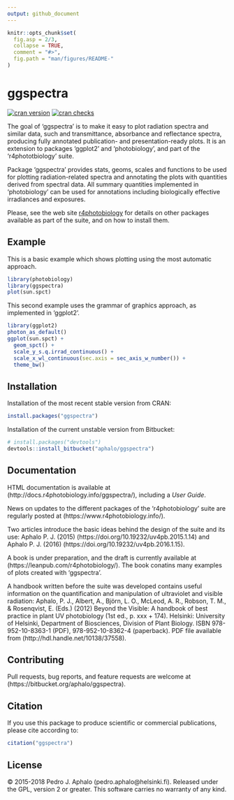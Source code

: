```yaml
---
output: github_document
---
```


<!-- README.md is generated from README.Rmd. Please edit that file -->

```r
knitr::opts_chunk$set(
  fig.asp = 2/3,
  collapse = TRUE,
  comment = "#>",
  fig.path = "man/figures/README-"
)
```

# ggspectra

[![cran version](http://www.r-pkg.org/badges/version/photobiology)](https://cran.r-project.org/package=photobiology) 
[![cran checks](https://cranchecks.info/badges/worst/photobiology)](https://cran.r-project.org/web/checks/check_results_photobiology.html)

The goal of 'ggspectra' is to make it easy to plot radiation spectra and similar data, such and transmittance, absorbance and reflectance spectra, producing fully annotated publication- and presentation-ready plots. It is an extension to packages 'ggplot2' and 'photobiology', and part of the 'r4phototbiology' suite.

Package 'ggspectra' provides stats, geoms, scales and functions to be used for plotting radiation-related spectra and annotating the plots with quantities derived from spectral data. All summary quantities implemented in 'photobiology' can be used for annotations including biologically effective irradiances and exposures.

Please, see the web site [r4photobiology](https://www.r4photobiology.info) for details on other packages available as part of the suite, and on how to install them.

## Example

This is a basic example which shows plotting using the most automatic approach.

```r
library(photobiology)
library(ggspectra)
plot(sun.spct)
```

This second example uses the grammar of graphics approach, as implemented in 'ggplot2'.

```r
library(ggplot2)
photon_as_default()
ggplot(sun.spct) +
  geom_spct() +
  scale_y_s.q.irrad_continuous() +
  scale_x_wl_continuous(sec.axis = sec_axis_w_number()) +
  theme_bw()
```

## Installation

Installation of the most recent stable version from CRAN:

```r
install.packages("ggspectra")
```

Installation of the current unstable version from Bitbucket:

```r
# install.packages("devtools")
devtools::install_bitbucket("aphalo/ggspectra")
```

## Documentation 

HTML documentation is available at (http://docs.r4photobiology.info/ggspectra/), including a _User Guide_.

News on updates to the different packages of the 'r4photobiology' suite are regularly posted at (https://www.r4photobiology.info/).

Two articles introduce the basic ideas behind the design of the suite and its use:
Aphalo P. J. (2015) (https://doi.org/10.19232/uv4pb.2015.1.14) and Aphalo P. J. (2016)  (https://doi.org/10.19232/uv4pb.2016.1.15).

A book is under preparation, and the draft is currently available at (https://leanpub.com/r4photobiology/). The book conatins many examples of plots created with 'ggspectra'.

A handbook written before the suite was developed contains useful information on the quantification and manipulation of ultraviolet and visible radiation:
Aphalo, P. J., Albert, A., Björn, L. O., McLeod, A. R., Robson, T. M., & Rosenqvist, E. (Eds.) (2012) Beyond the Visible: A handbook of best practice in plant UV photobiology (1st ed., p. xxx + 174). Helsinki: University of Helsinki, Department of Biosciences, Division of Plant Biology. ISBN 978-952-10-8363-1 (PDF), 978-952-10-8362-4 (paperback). PDF file available from (http://hdl.handle.net/10138/37558).

## Contributing

Pull requests, bug reports, and feature requests are welcome at (https://bitbucket.org/aphalo/ggspectra).

## Citation

If you use this package to produce scientific or commercial publications, please cite according to:

```r
citation("ggspectra")
```

## License

© 2015-2018 Pedro J. Aphalo (pedro.aphalo@helsinki.fi). Released under the GPL, version 2 or greater. This software carries no warranty of any kind.


